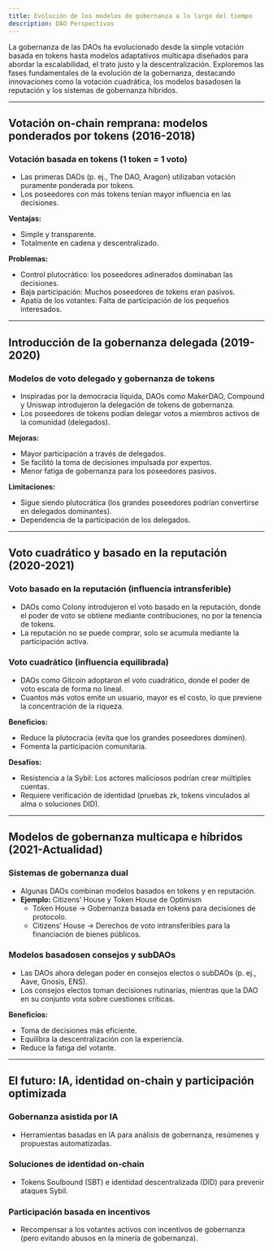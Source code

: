 ```yaml
---
title: Evolución de los modelos de gobernanza a lo largo del tiempo
description: DAO Perspectivas
---
```


La gobernanza de las DAOs ha evolucionado desde la simple votación basada en tokens hasta modelos adaptativos multicapa diseñados para abordar la escalabilidad, el trato justo y la descentralización. Exploremos las fases fundamentales de la evolución de la gobernanza, destacando innovaciones como la votación cuadrática, los modelos basados ​​en la reputación y los sistemas de gobernanza híbridos.

---

## **Votación on-chain remprana: modelos ponderados por tokens (2016-2018)**

### **Votación basada en tokens (1 token = 1 voto)**
- Las primeras DAOs (p. ej., The DAO, Aragon) utilizaban votación puramente ponderada por tokens.
- Los poseedores con más tokens tenían mayor influencia en las decisiones.

**Ventajas:**
- Simple y transparente.
- Totalmente en cadena y descentralizado.

**Problemas:**
- Control plutocrático: los poseedores adinerados dominaban las decisiones. 
- Baja participación: Muchos poseedores de tokens eran pasivos.
- Apatía de los votantes: Falta de participación de los pequeños interesados.

---

## **Introducción de la gobernanza delegada (2019-2020)**

### **Modelos de voto delegado y gobernanza de tokens**
- Inspiradas por la democracia líquida, DAOs como MakerDAO, Compound y Uniswap introdujeron la delegación de tokens de gobernanza.
- Los poseedores de tokens podían delegar votos a miembros activos de la comunidad (delegados).

**Mejoras:**
- Mayor participación a través de delegados.
- Se facilitó la toma de decisiones impulsada por expertos.
- Menor fatiga de gobernanza para los poseedores pasivos.

**Limitaciones:**
- Sigue siendo plutocrática (los grandes poseedores podrían convertirse en delegados dominantes).
- Dependencia de la participación de los delegados.

---

## **Voto cuadrático y basado en la reputación (2020-2021)**

### **Voto basado en la reputación (influencia intransferible)**
- DAOs como Colony introdujeron el voto basado en la reputación, donde el poder de voto se obtiene mediante contribuciones, no por la tenencia de tokens.
- La reputación no se puede comprar, solo se acumula mediante la participación activa.

### **Voto cuadrático (influencia equilibrada)**
- DAOs como Gitcoin adoptaron el voto cuadrático, donde el poder de voto escala de forma no lineal.
- Cuantos más votos emite un usuario, mayor es el costo, lo que previene la concentración de la riqueza.

**Beneficios:**
- Reduce la plutocracia (evita que los grandes poseedores dominen).
- Fomenta la participación comunitaria.

**Desafíos:**
- Resistencia a la Sybil: Los actores maliciosos podrían crear múltiples cuentas. 
- Requiere verificación de identidad (pruebas zk, tokens vinculados al alma o soluciones DID).

---

## **Modelos de gobernanza multicapa e híbridos (2021-Actualidad)**

### **Sistemas de gobernanza dual**
- Algunas DAOs combinan modelos basados ​​en tokens y en reputación.
- **Ejemplo:** Citizens’ House y Token House de Optimism
  - Token House → Gobernanza basada en tokens para decisiones de protocolo.
  - Citizens’ House → Derechos de voto intransferibles para la financiación de bienes públicos.

### **Modelos basados ​​en consejos y subDAOs**
- Las DAOs ahora delegan poder en consejos electos o subDAOs (p. ej., Aave, Gnosis, ENS).
- Los consejos electos toman decisiones rutinarias, mientras que la DAO en su conjunto vota sobre cuestiones críticas.

**Beneficios:**
- Toma de decisiones más eficiente. 
- Equilibra la descentralización con la experiencia.
- Reduce la fatiga del votante.

---

## **El futuro: IA, identidad on-chain y participación optimizada**

### **Gobernanza asistida por IA**
- Herramientas basadas en IA para análisis de gobernanza, resúmenes y propuestas automatizadas.

### **Soluciones de identidad on-chain**
- Tokens Soulbound (SBT) e identidad descentralizada (DID) para prevenir ataques Sybil.

### **Participación basada en incentivos**
- Recompensar a los votantes activos con incentivos de gobernanza (pero evitando abusos en la minería de gobernanza).